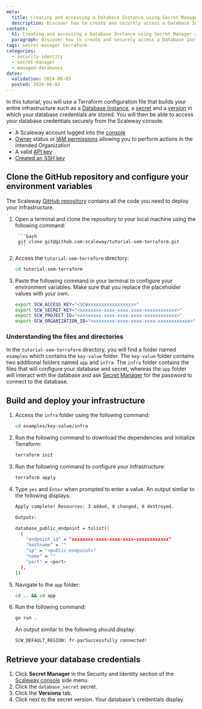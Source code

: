 ```yaml
---
meta:
  title: Creating and accessing a Database Instance using Secret Manager and Terraform
  description: Discover how to create and securely access a Database Instance using Secret Manager and Terraform
content:
  h1: Creating and accessing a Database Instance using Secret Manager and Terraform
  paragraph: Discover how to create and securely access a Database Instance using Secret Manager and Terraform
tags: secret-manager terraform
categories:
  - security-identity
  - secret-manager
  - managed-databases
dates:
  validation: 2024-06-03
  posted: 2024-06-03
---
```


In this tutorial, you will use a Terraform configuration file that builds your entire infrastructure such as a [Database Instance](/managed-databases/postgresql-and-mysql/concepts/#database-instance), a [secret](/identity-and-access-management/secret-manager/concepts/#secret) and a [version](/identity-and-access-management/secret-manager/concepts/#version) in which your database credentials are stored. You will then be able to access your database credentials securely from the Scaleway console.

<Macro id="requirements" />

- A Scaleway account logged into the [console](https://console.scaleway.com/)
- [Owner](/identity-and-access-management/iam/concepts/#owner) status or [IAM permissions](/identity-and-access-management/iam/concepts/#permission) allowing you to perform actions in the intended Organization
- A valid [API key](/identity-and-access-management/iam/how-to/create-api-keys/)
- [Created an SSH key](/identity-and-access-management/organizations-and-projects/how-to/create-ssh-key/)


## Clone the GitHub repository and configure your environment variables

The Scaleway [GitHub repository](https://github.com/scaleway/tutorial-sem-terraform/) contains all the code you need to deploy your infrastructure.

1. Open a terminal and clone the repository to your local machine using the following command:

        ```bash
        git clone git@github.com:scaleway/tutorial-sem-terraform.git
        ```
2. Access the `tutorial-sem-terraform` directory:

    ```bash
    cd tutorial-sem-terraform
    ```
3. Paste the following command in your terminal to configure your environment variables. Make sure that you replace the placeholder values with your own.

    ```bash
    export SCW_ACCESS_KEY="<SCWxxxxxxxxxxxxxxxxx>"
    export SCW_SECRET_KEY="<xxxxxxxx-xxxx-xxxx-xxxx-xxxxxxxxxxxx>"
    export SCW_PROJECT_ID="<xxxxxxxx-xxxx-xxxx-xxxx-xxxxxxxxxxxx>"
    export SCW_ORGANIZATION_ID="<xxxxxxxx-xxxx-xxxx-xxxx-xxxxxxxxxxxx>"
    ```
### Understanding the files and directories

In the `tutorial-sem-terraform` directory, you will find a folder named `examples` which contains the `key-value` folder. The `key-value` folder contains two additional folders named `app` and `infra`. The `infra` folder contains the files that will configure your database and secret, whereas the `app` folder will interact with the database and ask [Secret Manager](/identity-and-access-management/secret-manager/concepts/#secret-manager) for the password to connect to the database.

## Build and deploy your infrastructure

1. Access the `infra` folder using the following command:
    ```bash
    cd examples/key-value/infra
    ```
2. Run the following command to download the dependencies and initialize Terraform:
    ```bash
    terraform init
    ```
3. Run the following command to configure your infrastructure:
    ```bash
    terraform apply
    ```
4. Type `yes` and `Enter` when prompted to enter a value. An output similar to the following displays:
    ```bash
    Apply complete! Resources: 3 added, 0 changed, 0 destroyed.

    Outputs:

    database_public_endpoint = tolist([
      {
        "endpoint_id" = "xxxxxxxx-xxxx-xxxx-xxxx-xxxxxxxxxxxx"
        "hostname" = ""
        "ip" = "<public-endpoint>"
        "name" = ""
        "port" = <port>
      },
    ])
    ```
5. Navigate to the `app` folder:
    ```bash
    cd .. && cd app
    ```
6. Run the following command:
    ```bash
    go run .
    ```
    An output similar to the following should display:
    ```bash
    SCW_DEFAULT_REGION: fr-parSuccessfully connected!
    ```

## Retrieve your database credentials

1. Click **Secret Manager** in the Security and Identity section of the [Scaleway console](https://console.scaleway.com/) side menu.
2. Click the `database_secret` secret.
    <Lightbox src="scaleway-db-secret.webp" alt=""/>
3. Click the **Versions** tab.
4. Click <Icon name="seeMore" /> next to the secret version. Your database's credentials display.
